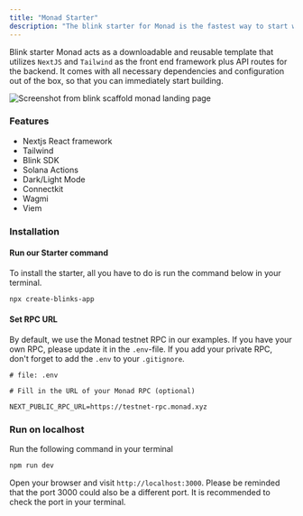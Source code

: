 ```yaml
---
title: "Monad Starter"
description: "The blink starter for Monad is the fastest way to start with your blink project."
---
```


Blink starter Monad acts as a downloadable and reusable template that utilizes `NextJS` and `Tailwind` as the front end framework plus API routes for the backend. It comes with all necessary dependencies and configuration out of the box, so that you can immediately start building.

<img
  src="https://res.cloudinary.com/dnxjhra4h/image/upload/f_auto,q_auto/dialect-docs/monad-scaffold-preview.png"
  alt="Screenshot from blink scaffold monad landing page"
/>

### Features

- Nextjs React framework
- Tailwind
- Blink SDK
- Solana Actions
- Dark/Light Mode
- Connectkit
- Wagmi
- Viem

### Installation

#### Run our Starter command

To install the starter, all you have to do is run the command below in your terminal.

```bash
npx create-blinks-app
```

#### Set RPC URL 

By default, we use the Monad testnet RPC in our examples. If you have your own RPC, please update it in the `.env`-file. If you add your private RPC, don't forget to add the `.env` to your `.gitignore`.

```
# file: .env

# Fill in the URL of your Monad RPC (optional)

NEXT_PUBLIC_RPC_URL=https://testnet-rpc.monad.xyz
```

### Run on localhost

Run the following command in your terminal

```bash
npm run dev
```

Open your browser and visit `http://localhost:3000`. Please be reminded that the port 3000 could also be a different port. It is recommended to check the port in your terminal.